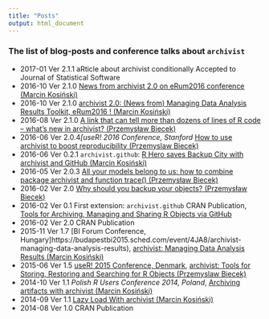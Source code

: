 ```yaml
---
title: "Posts"
output: html_document
---
```

<!--
%\VignetteEngine{knitr::knitr}
%\VignetteIndexEntry{Posts}
%\VignetteEncoding{UTF-8}
-->

###  The list of blog-posts and conference talks about `archivist`

- 2017-01 Ver 2.1.1 aRticle about archivist conditionally Accepted to Journal of Statistical Software
- 2016-10 Ver 2.1.0 [News from archivist 2.0 on eRum2016 conference (Marcin Kosiński)](https://www.r-bloggers.com/2016/10/news-from-archivist-2-0-on-erum2016-conference/)
- 2016-10 Ver 2.1.0 [archivist 2.0: (News from)
Managing Data Analysis Results Toolkit, eRum2016 ! (Marcin Kosiński)](http://r-addict.com/eRum2016/#/)
- 2016-08 Ver 2.1.0 [A link that can tell more than dozens of lines of R code – what’s new in archivist? (Przemysław Biecek)](https://www.r-bloggers.com/2016/07/a-link-that-can-tell-more-than-dozens-of-lines-of-r-code-whats-new-in-archivist/)
- 2016-06 Ver 2.0.4*[useR! 2016 Conference, Stanford* [How to use archivist
to boost reproducibility (Przemyslaw Biecek)](https://channel9.msdn.com/Events/useR-international-R-User-conference/useR2016/How-to-use-the-archivist-package-to-boost-reproducibility-of-your-research)
- 2016-06 Ver 0.2.1 `archivist.github`: [R Hero saves Backup City with archivist and GitHub (Marcin Kosiński)](https://www.r-bloggers.com/2016/06/r-hero-saves-backup-city-with-archivist-and-github/)
- 2016-05 Ver 2.0.3 [All your models belong to us: how to combine package archivist and function trace() (Przemysław Biecek)](https://www.r-bloggers.com/2016/05/all-your-models-belong-to-us-how-to-combine-package-archivist-and-function-trace/)
- 2016-02 Ver 2.0 [Why should you backup your objects? (Przemysław Biecek)](https://www.r-bloggers.com/2016/02/why-should-you-backup-your-r-objects/)
- 2016-02 Ver 0.1 First extension: `archivist.github` CRAN Publication, [Tools for Archiving, Managing and Sharing R Objects via GitHub](http://r-addict.com/archivist.github/)
- 2016-02 Ver 2.0 CRAN Publication 
- 2015-11 Ver 1.7 [BI Forum Conference, Hungary]https://budapestbi2015.sched.com/event/4JA8/archivist-managing-data-analysis-results), [
archivist: Managing Data Analysis Results
(Marcin Kosiński)](https://github.com/pbiecek/archivist/blob/gh-pages/files/archivist_BIFORUM.pdf)   
- 2015-06 Ver 1.5 [useR! 2015 Conference, Denmark](https://user2015.math.aau.dk/), [archivist: Tools for Storing, Restoring and Searching for R Objects (Przemyslaw Biecek)](https://user2015.math.aau.dk/presentations/185.pdf)
- 2014-10 Ver 1.1 *Polish R Users Conference 2014, Poland*, [Archiving artifacts with archivist (Marcin Kosiński)](https://github.com/MarcinKosinski/Museum/blob/master/pazur_kosinski.pdf)
- 2014-09 Ver 1.1 [Lazy Load With archivist (Marcin Kosiński)](http://smarterpoland.pl/index.php/2014/09/lazy-load-with-archivist/)
- 2014-08 Ver 1.0 CRAN Publication
